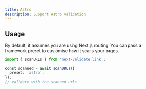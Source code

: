 ```yaml
---
title: Astro
description: Support Astro validation
---
```


## Usage

By default, it assumes you are using Next.js routing.
You can pass a framework preset to customise how it scans your pages.

```ts
import { scanURLs } from 'next-validate-link';

const scanned = await scanURLs({
  preset: 'astro',
});
// validate with the scanned urls
```
